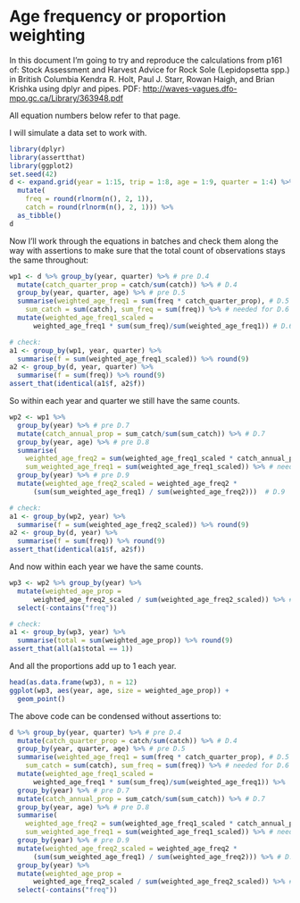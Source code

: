 # Age frequency or proportion weighting

In this document I'm going to try and reproduce the calculations from p161 of:
Stock Assessment and Harvest Advice for Rock Sole (Lepidopsetta spp.) in British Columbia
Kendra R. Holt, Paul J. Starr, Rowan Haigh, and Brian Krishka using dplyr and pipes.
PDF: <http://waves-vagues.dfo-mpo.gc.ca/Library/363948.pdf>

All equation numbers below refer to that page.

I will simulate a data set to work with.

```r
library(dplyr)
library(assertthat)
library(ggplot2)
set.seed(42)
d <- expand.grid(year = 1:15, trip = 1:8, age = 1:9, quarter = 1:4) %>%
  mutate(
    freq = round(rlnorm(n(), 2, 1)),
    catch = round(rlnorm(n(), 2, 1))) %>%
  as_tibble()
d
```

Now I'll work through the equations in batches and check them along the way with assertions to make sure that the total count of observations stays the same throughout:

```r
wp1 <- d %>% group_by(year, quarter) %>% # pre D.4
  mutate(catch_quarter_prop = catch/sum(catch)) %>% # D.4
  group_by(year, quarter, age) %>% # pre D.5
  summarise(weighted_age_freq1 = sum(freq * catch_quarter_prop), # D.5
    sum_catch = sum(catch), sum_freq = sum(freq)) %>% # needed for D.6 and D.7
  mutate(weighted_age_freq1_scaled =
      weighted_age_freq1 * sum(sum_freq)/sum(weighted_age_freq1)) # D.6

# check:
a1 <- group_by(wp1, year, quarter) %>%
  summarise(f = sum(weighted_age_freq1_scaled)) %>% round(9)
a2 <- group_by(d, year, quarter) %>%
  summarise(f = sum(freq)) %>% round(9)
assert_that(identical(a1$f, a2$f))
```

So within each year and quarter we still have the same counts.

```r
wp2 <- wp1 %>%
  group_by(year) %>% # pre D.7
  mutate(catch_annual_prop = sum_catch/sum(sum_catch)) %>% # D.7
  group_by(year, age) %>% # pre D.8
  summarise(
    weighted_age_freq2 = sum(weighted_age_freq1_scaled * catch_annual_prop), # D.8
    sum_weighted_age_freq1 = sum(weighted_age_freq1_scaled)) %>% # needed for D.9
  group_by(year) %>% # pre D.9
  mutate(weighted_age_freq2_scaled = weighted_age_freq2 *
      (sum(sum_weighted_age_freq1) / sum(weighted_age_freq2)))  # D.9

# check:
a1 <- group_by(wp2, year) %>%
  summarise(f = sum(weighted_age_freq2_scaled)) %>% round(9)
a2 <- group_by(d, year) %>%
  summarise(f = sum(freq)) %>% round(9)
assert_that(identical(a1$f, a2$f))
```

And now within each year we have the same counts.

```r
wp3 <- wp2 %>% group_by(year) %>%
  mutate(weighted_age_prop = 
      weighted_age_freq2_scaled / sum(weighted_age_freq2_scaled)) %>% # D.10
  select(-contains("freq"))

# check:
a1 <- group_by(wp3, year) %>%
  summarise(total = sum(weighted_age_prop)) %>% round(9)
assert_that(all(a1$total == 1))
```

And all the proportions add up to 1 each year. 

```r
head(as.data.frame(wp3), n = 12)
ggplot(wp3, aes(year, age, size = weighted_age_prop)) +
  geom_point()
```

The above code can be condensed without assertions to:

```r
d %>% group_by(year, quarter) %>% # pre D.4
  mutate(catch_quarter_prop = catch/sum(catch)) %>% # D.4
  group_by(year, quarter, age) %>% # pre D.5
  summarise(weighted_age_freq1 = sum(freq * catch_quarter_prop), # D.5
    sum_catch = sum(catch), sum_freq = sum(freq)) %>% # needed for D.6 and D.7
  mutate(weighted_age_freq1_scaled =
      weighted_age_freq1 * sum(sum_freq)/sum(weighted_age_freq1)) %>%  # D.6
  group_by(year) %>% # pre D.7
  mutate(catch_annual_prop = sum_catch/sum(sum_catch)) %>% # D.7
  group_by(year, age) %>% # pre D.8
  summarise(
    weighted_age_freq2 = sum(weighted_age_freq1_scaled * catch_annual_prop), # D.8
    sum_weighted_age_freq1 = sum(weighted_age_freq1_scaled)) %>% # needed for D.9
  group_by(year) %>% # pre D.9
  mutate(weighted_age_freq2_scaled = weighted_age_freq2 *
      (sum(sum_weighted_age_freq1) / sum(weighted_age_freq2))) %>% # D.9
  group_by(year) %>%
  mutate(weighted_age_prop =
      weighted_age_freq2_scaled / sum(weighted_age_freq2_scaled)) %>% # D.10
  select(-contains("freq"))
```
